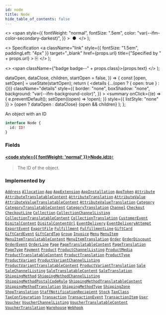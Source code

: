 ```yaml
---
id: node
title: Node
hide_table_of_contents: false
---
```


  <>
    <span
      style={{
        fontWeight: "normal",
        fontSize: ".5em",
        color: "var(--ifm-color-secondary-darkest)",
      }}
    >
      &nbsp;●&nbsp;
    </span>
  </>
);

  <>
    Specification
    <a
      className="link"
      style={{ fontSize: "1.5em", paddingLeft: "4px" }}
      target="\_blank"
      href={props.url}
      title={"Specified by " + props.url}
    >
      ⎘
    </a>
  </>
);

  <>
    <span className={"badge badge--" + props.class}>{props.text}</span>
  </>
);


  dataOpen,
  dataClose,
  children,
  startOpen = false,
}) => {
  const [open, setOpen] = useState(startOpen);
  return (
    <details
      {...(open ? { open: true } : {})}
      className="details"
      style={{
        border: "none",
        boxShadow: "none",
        background: "var(--ifm-background-color)",
      }}
    >
      <summary
        onClick={(e) => {
          e.preventDefault();
          setOpen((open) => !open);
        }}
        style={{ listStyle: "none" }}
      >
        {open ? dataOpen : dataClose}
      </summary>
      {open && children}
    </details>
  );
};

An object with an ID

```graphql
interface Node {
  id: ID!
}
```

### Fields

#### [<code style={{ fontWeight: 'normal' }}>Node.<b>id</b></code>](#)<Bullet />[`ID!`](../../../api-reference/miscellaneous/scalars/id) <Badge class="secondary" text="non-null"/> <Badge class="secondary" text="scalar"/>

> The ID of the object.

### Implemented by

[`Address`](../../../api-reference/users/objects/address) <Badge class="secondary" text="object"/><Bullet />[`Allocation`](../../../api-reference/products/objects/allocation) <Badge class="secondary" text="object"/><Bullet />[`App`](../../../api-reference/apps/objects/app) <Badge class="secondary" text="object"/><Bullet />[`AppExtension`](../../../api-reference/apps/objects/app-extension) <Badge class="secondary" text="object"/><Bullet />[`AppInstallation`](../../../api-reference/apps/objects/app-installation) <Badge class="secondary" text="object"/><Bullet />[`AppToken`](../../../api-reference/apps/objects/app-token) <Badge class="secondary" text="object"/><Bullet />[`Attribute`](../../../api-reference/attributes/objects/attribute) <Badge class="secondary" text="object"/><Bullet />[`AttributeTranslatableContent`](../../../api-reference/attributes/objects/attribute-translatable-content) <Badge class="secondary" text="object"/><Bullet />[`AttributeTranslation`](../../../api-reference/miscellaneous/objects/attribute-translation) <Badge class="secondary" text="object"/><Bullet />[`AttributeValue`](../../../api-reference/attributes/objects/attribute-value) <Badge class="secondary" text="object"/><Bullet />[`AttributeValueTranslatableContent`](../../../api-reference/attributes/objects/attribute-value-translatable-content) <Badge class="secondary" text="object"/><Bullet />[`AttributeValueTranslation`](../../../api-reference/miscellaneous/objects/attribute-value-translation) <Badge class="secondary" text="object"/><Bullet />[`Category`](../../../api-reference/products/objects/category) <Badge class="secondary" text="object"/><Bullet />[`CategoryTranslatableContent`](../../../api-reference/products/objects/category-translatable-content) <Badge class="secondary" text="object"/><Bullet />[`CategoryTranslation`](../../../api-reference/miscellaneous/objects/category-translation) <Badge class="secondary" text="object"/><Bullet />[`Channel`](../../../api-reference/channels/objects/channel) <Badge class="secondary" text="object"/><Bullet />[`Checkout`](../../../api-reference/checkout/objects/checkout) <Badge class="secondary" text="object"/><Bullet />[`CheckoutLine`](../../../api-reference/checkout/objects/checkout-line) <Badge class="secondary" text="object"/><Bullet />[`Collection`](../../../api-reference/products/objects/collection) <Badge class="secondary" text="object"/><Bullet />[`CollectionChannelListing`](../../../api-reference/miscellaneous/objects/collection-channel-listing) <Badge class="secondary" text="object"/><Bullet />[`CollectionTranslatableContent`](../../../api-reference/products/objects/collection-translatable-content) <Badge class="secondary" text="object"/><Bullet />[`CollectionTranslation`](../../../api-reference/miscellaneous/objects/collection-translation) <Badge class="secondary" text="object"/><Bullet />[`CustomerEvent`](../../../api-reference/users/objects/customer-event) <Badge class="secondary" text="object"/><Bullet />[`DigitalContent`](../../../api-reference/miscellaneous/objects/digital-content) <Badge class="secondary" text="object"/><Bullet />[`DigitalContentUrl`](../../../api-reference/miscellaneous/objects/digital-content-url) <Badge class="secondary" text="object"/><Bullet />[`EventDelivery`](../../../api-reference/miscellaneous/objects/event-delivery) <Badge class="secondary" text="object"/><Bullet />[`EventDeliveryAttempt`](../../../api-reference/webhooks/objects/event-delivery-attempt) <Badge class="secondary" text="object"/><Bullet />[`ExportEvent`](../../../api-reference/miscellaneous/objects/export-event) <Badge class="secondary" text="object"/><Bullet />[`ExportFile`](../../../api-reference/miscellaneous/objects/export-file) <Badge class="secondary" text="object"/><Bullet />[`Fulfillment`](../../../api-reference/orders/objects/fulfillment) <Badge class="secondary" text="object"/><Bullet />[`FulfillmentLine`](../../../api-reference/orders/objects/fulfillment-line) <Badge class="secondary" text="object"/><Bullet />[`GiftCard`](../../../api-reference/gift-cards/objects/gift-card) <Badge class="secondary" text="object"/><Bullet />[`GiftCardEvent`](../../../api-reference/miscellaneous/objects/gift-card-event) <Badge class="secondary" text="object"/><Bullet />[`GiftCardTag`](../../../api-reference/gift-cards/objects/gift-card-tag) <Badge class="secondary" text="object"/><Bullet />[`Group`](../../../api-reference/users/objects/group) <Badge class="secondary" text="object"/><Bullet />[`Invoice`](../../../api-reference/orders/objects/invoice) <Badge class="secondary" text="object"/><Bullet />[`Menu`](../../../api-reference/miscellaneous/objects/menu) <Badge class="secondary" text="object"/><Bullet />[`MenuItem`](../../../api-reference/miscellaneous/objects/menu-item) <Badge class="secondary" text="object"/><Bullet />[`MenuItemTranslatableContent`](../../../api-reference/miscellaneous/objects/menu-item-translatable-content) <Badge class="secondary" text="object"/><Bullet />[`MenuItemTranslation`](../../../api-reference/miscellaneous/objects/menu-item-translation) <Badge class="secondary" text="object"/><Bullet />[`Order`](../../../api-reference/orders/objects/order) <Badge class="secondary" text="object"/><Bullet />[`OrderDiscount`](../../../api-reference/discounts/objects/order-discount) <Badge class="secondary" text="object"/><Bullet />[`OrderEvent`](../../../api-reference/orders/objects/order-event) <Badge class="secondary" text="object"/><Bullet />[`OrderLine`](../../../api-reference/orders/objects/order-line) <Badge class="secondary" text="object"/><Bullet />[`Page`](../../../api-reference/pages/objects/page) <Badge class="secondary" text="object"/><Bullet />[`PageTranslatableContent`](../../../api-reference/pages/objects/page-translatable-content) <Badge class="secondary" text="object"/><Bullet />[`PageTranslation`](../../../api-reference/miscellaneous/objects/page-translation) <Badge class="secondary" text="object"/><Bullet />[`PageType`](../../../api-reference/pages/objects/page-type) <Badge class="secondary" text="object"/><Bullet />[`Payment`](../../../api-reference/payments/objects/payment) <Badge class="secondary" text="object"/><Bullet />[`Product`](../../../api-reference/products/objects/product) <Badge class="secondary" text="object"/><Bullet />[`ProductChannelListing`](../../../api-reference/products/objects/product-channel-listing) <Badge class="secondary" text="object"/><Bullet />[`ProductMedia`](../../../api-reference/products/objects/product-media) <Badge class="secondary" text="object"/><Bullet />[`ProductTranslatableContent`](../../../api-reference/products/objects/product-translatable-content) <Badge class="secondary" text="object"/><Bullet />[`ProductTranslation`](../../../api-reference/miscellaneous/objects/product-translation) <Badge class="secondary" text="object"/><Bullet />[`ProductType`](../../../api-reference/products/objects/product-type) <Badge class="secondary" text="object"/><Bullet />[`ProductVariant`](../../../api-reference/products/objects/product-variant) <Badge class="secondary" text="object"/><Bullet />[`ProductVariantChannelListing`](../../../api-reference/products/objects/product-variant-channel-listing) <Badge class="secondary" text="object"/><Bullet />[`ProductVariantTranslatableContent`](../../../api-reference/products/objects/product-variant-translatable-content) <Badge class="secondary" text="object"/><Bullet />[`ProductVariantTranslation`](../../../api-reference/miscellaneous/objects/product-variant-translation) <Badge class="secondary" text="object"/><Bullet />[`Sale`](../../../api-reference/discounts/objects/sale) <Badge class="secondary" text="object"/><Bullet />[`SaleChannelListing`](../../../api-reference/miscellaneous/objects/sale-channel-listing) <Badge class="secondary" text="object"/><Bullet />[`SaleTranslatableContent`](../../../api-reference/discounts/objects/sale-translatable-content) <Badge class="secondary" text="object"/><Bullet />[`SaleTranslation`](../../../api-reference/miscellaneous/objects/sale-translation) <Badge class="secondary" text="object"/><Bullet />[`ShippingMethod`](../../../api-reference/shipping/objects/shipping-method) <Badge class="secondary" text="object"/><Bullet />[`ShippingMethodChannelListing`](../../../api-reference/shipping/objects/shipping-method-channel-listing) <Badge class="secondary" text="object"/><Bullet />[`ShippingMethodPostalCodeRule`](../../../api-reference/shipping/objects/shipping-method-postal-code-rule) <Badge class="secondary" text="object"/><Bullet />[`ShippingMethodTranslatableContent`](../../../api-reference/shipping/objects/shipping-method-translatable-content) <Badge class="secondary" text="object"/><Bullet />[`ShippingMethodTranslation`](../../../api-reference/miscellaneous/objects/shipping-method-translation) <Badge class="secondary" text="object"/><Bullet />[`ShippingMethodType`](../../../api-reference/shipping/objects/shipping-method-type) <Badge class="secondary" text="object"/><Bullet />[`ShippingZone`](../../../api-reference/shipping/objects/shipping-zone) <Badge class="secondary" text="object"/><Bullet />[`ShopTranslation`](../../../api-reference/miscellaneous/objects/shop-translation) <Badge class="secondary" text="object"/><Bullet />[`StaffNotificationRecipient`](../../../api-reference/miscellaneous/objects/staff-notification-recipient) <Badge class="secondary" text="object"/><Bullet />[`Stock`](../../../api-reference/products/objects/stock) <Badge class="secondary" text="object"/><Bullet />[`TaxClass`](../../../api-reference/taxes/objects/tax-class) <Badge class="secondary" text="object"/><Bullet />[`TaxConfiguration`](../../../api-reference/taxes/objects/tax-configuration) <Badge class="secondary" text="object"/><Bullet />[`Transaction`](../../../api-reference/payments/objects/transaction) <Badge class="secondary" text="object"/><Bullet />[`TransactionEvent`](../../../api-reference/payments/objects/transaction-event) <Badge class="secondary" text="object"/><Bullet />[`TransactionItem`](../../../api-reference/payments/objects/transaction-item) <Badge class="secondary" text="object"/><Bullet />[`User`](../../../api-reference/users/objects/user) <Badge class="secondary" text="object"/><Bullet />[`Voucher`](../../../api-reference/discounts/objects/voucher) <Badge class="secondary" text="object"/><Bullet />[`VoucherChannelListing`](../../../api-reference/discounts/objects/voucher-channel-listing) <Badge class="secondary" text="object"/><Bullet />[`VoucherTranslatableContent`](../../../api-reference/discounts/objects/voucher-translatable-content) <Badge class="secondary" text="object"/><Bullet />[`VoucherTranslation`](../../../api-reference/miscellaneous/objects/voucher-translation) <Badge class="secondary" text="object"/><Bullet />[`Warehouse`](../../../api-reference/products/objects/warehouse) <Badge class="secondary" text="object"/><Bullet />[`Webhook`](../../../api-reference/webhooks/objects/webhook) <Badge class="secondary" text="object"/>

